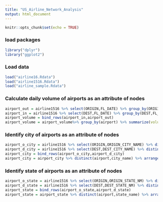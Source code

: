 ```yaml
---
title: "US_Airline_Network_Analysis"
output: html_document
---
```


```r
knitr::opts_chunk$set(echo = TRUE)
```


### load packages
```r
library("dplyr")
library("ggplot2")
```

### Load data
```r
load("airline16.Rdata")
load("airline1516.Rdata")
load("airline_sample.Rdata")
```

### Calculate daily volume of airports as an attribute of nodes
```r
airport_out = airline1516 %>% select(ORIGIN,FL_DATE) %>% group_by(ORIGIN,FL_DATE) %>% summarise(frequency = n()) %>% rename(airport = ORIGIN) %>% group_by(airport) %>% summarize(volume = mean(frequency))
airport_in = airline1516 %>% select(DEST,FL_DATE) %>% group_by(DEST,FL_DATE) %>% summarise(frequency = n()) %>% rename(airport = DEST) %>% group_by(airport) %>% summarise(volume = mean(frequency))
airport_volume = bind_rows(airport_in,airport_out) 
airport_volume = airport_volume%>% group_by(airport) %>% summarize(volume_in_out = sum(volume))
```

### Identify city of airports as an attribute of nodes
```r
airport_o_city = airline1516 %>% select(ORIGIN,ORIGIN_CITY_NAME) %>% distinct(ORIGIN,ORIGIN_CITY_NAME) %>% rename(airport = ORIGIN,city_name = ORIGIN_CITY_NAME)
airport_d_city = airline1516 %>% select(DEST,DEST_CITY_NAME) %>% distinct(DEST,DEST_CITY_NAME) %>% rename(airport = DEST,city_name = DEST_CITY_NAME)
airport_city = bind_rows(airport_o_city,airport_d_city)
airport_city = airport_city %>% distinct(airport,city_name) %>% arrange(airport)
```

### Identify state of airports as an attribute of nodes
```r
airport_o_state = airline1516 %>% select(ORIGIN,ORIGIN_STATE_NM) %>% distinct(ORIGIN,ORIGIN_STATE_NM) %>% rename(airport = ORIGIN,state_name = ORIGIN_STATE_NM)
airport_d_state = airline1516 %>% select(DEST,DEST_STATE_NM) %>% distinct(DEST,DEST_STATE_NM) %>% rename(airport = DEST,state_name = DEST_STATE_NM)
airport_state = bind_rows(airport_o_state,airport_d_state)
airport_state = airport_state %>% distinct(airport,state_name) %>% arrange(airport)
```




